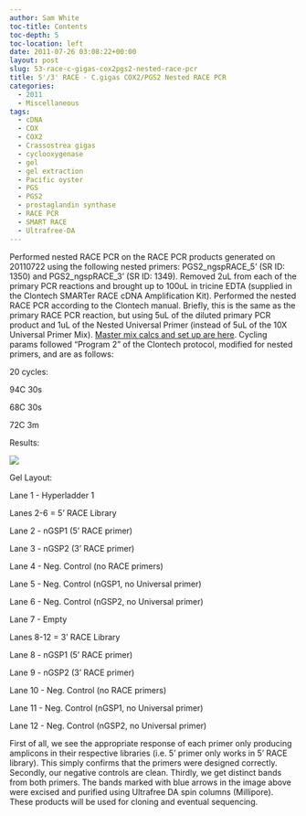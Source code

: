 ```yaml
---
author: Sam White
toc-title: Contents
toc-depth: 5
toc-location: left
date: 2011-07-26 03:08:22+00:00
layout: post
slug: 53-race-c-gigas-cox2pgs2-nested-race-pcr
title: 5'/3' RACE - C.gigas COX2/PGS2 Nested RACE PCR
categories:
  - 2011
  - Miscellaneous
tags:
  - cDNA
  - COX
  - COX2
  - Crassostrea gigas
  - cyclooxygenase
  - gel
  - gel extraction
  - Pacific oyster
  - PGS
  - PGS2
  - prostaglandin synthase
  - RACE PCR
  - SMART RACE
  - Ultrafree-DA
---
```


Performed nested RACE PCR on the RACE PCR products generated on 20110722 using the following nested primers: PGS2_ngspRACE_5' (SR ID: 1350) and PGS2_ngspRACE_3' (SR ID: 1349). Removed 2uL from each of the primary PCR reactions and brought up to 100uL in tricine EDTA (supplied in the Clontech SMARTer RACE cDNA Amplification Kit). Performed the nested RACE PCR according to the Clontech manual. Briefly, this is the same as the primary RACE PCR reaction, but using 5uL of the diluted primary PCR product and 1uL of the Nested Universal Primer (instead of 5uL of the 10X Universal Primer Mix). [Master mix calcs and set up are here](https://eagle.fish.washington.edu/Arabidopsis/Notebook%20Workup%20Files/20110725-01.jpg). Cycling params followed "Program 2" of the Clontech protocol, modified for nested primers, and are as follows:

20 cycles:

94C 30s

68C 30s

72C 3m

Results:

![](https://eagle.fish.washington.edu/Arabidopsis/20110725-02%20Gel%20marked.jpg)

Gel Layout:

Lane 1 - Hyperladder 1

Lanes 2-6 = 5' RACE Library

Lane 2 - nGSP1 (5' RACE primer)

Lane 3 - nGSP2 (3' RACE primer)

Lane 4 - Neg. Control (no RACE primers)

Lane 5 - Neg. Control (nGSP1, no Universal primer)

Lane 6 - Neg. Control (nGSP2, no Universal primer)

Lane 7 - Empty

Lanes 8-12 = 3' RACE Library

Lane 8 - nGSP1 (5' RACE primer)

Lane 9 - nGSP2 (3' RACE primer)

Lane 10 - Neg. Control (no RACE primers)

Lane 11 - Neg. Control (nGSP1, no Universal primer)

Lane 12 - Neg. Control (nGSP2, no Universal primer)

First of all, we see the appropriate response of each primer only producing amplicons in their respective libraries (i.e. 5' primer only works in 5' RACE library). This simply confirms that the primers were designed correctly. Secondly, our negative controls are clean. Thirdly, we get distinct bands from both primers. The bands marked with blue arrows in the image above were excised and purified using Ultrafree DA spin columns (Millipore). These products will be used for cloning and eventual sequencing.
